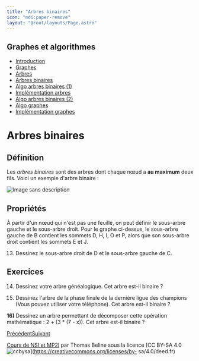 ```yaml
---
title: "Arbres binaires"
icon: "mdi:paper-remove"
layout: "@root/layouts/Page.astro"
---
```

 
## Graphes et algorithmes

  * [Introduction](.)
  * [Graphes](graphes)
  * [Arbres](arbres)
  * [Arbres binaires](arbres-binaires)
  * [Algo arbres binaires (1)](algo-arbres-binaires-1)
  * [Implémentation arbres](implementation-arbres)
  * [Algo arbres binaires (2)](algo-arbres-binaires-2)
  * [Algo graphes](algo-graphes)
  * [Implémentation graphes](implementation-graphes)

# Arbres binaires

## Définition

Les _arbres binaires_ sont des arbres dont chaque nœud a **au maximum** deux
fils. Voici un exemple d'arbre binaire :

![Image sans description](/cours/arbre4.svg)

## Propriétés

À partir d'un nœud qui n'est pas une feuille, on peut définir le sous-arbre
gauche et le sous-arbre droit. Pour le graphe ci-dessus, le sous-arbre gauche
de B contient les sommets D, H, I, O et P, alors que son sous-arbre droit
contient les sommets E et J.

13. Dessinez le sous-arbre droit de D et le sous-arbre gauche de C.

## Exercices

14. Dessinez votre arbre généalogique. Cet arbre est-il binaire ?

15. Dessinez l'arbre de la phase finale de la dernière ligue des champions
(Vous pouvez utiliser votre téléphone). Cet arbre est-il binaire ?

**16)** Dessinez un arbre permettant de décomposer cette opération
mathématique : 2 + (3 * (7 - x)). Cet arbre est-il binaire ?

[Précédent](arbres)[Suivant](algo-arbres-binaires-1)

[Cours de NSI et MP2I](https://kxs.fr/cours/) par Thomas Beline sous la
licence [CC BY-SA 4.0
![ccbysa](//cours/ccbysa.svg)](https://creativecommons.org/licenses/by-
sa/4.0/deed.fr)

